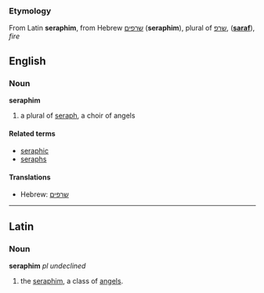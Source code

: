 ===Etymology===
From Latin '''seraphim''', from Hebrew [[שרפים]] ('''seraphim'''), plural of [[שרפ]], ('''[[saraf]]'''), ''fire''

==English==
===Noun===
'''seraphim'''

#a plural of [[seraph]], a choir of angels

====Related terms====
*[[seraphic]]
*[[seraphs]]

====Translations====
*Hebrew: [[שרפים]]

----

==Latin==
===Noun===
'''seraphim''' ''pl undeclined''

#the [[seraph]]im, a class of [[angel]]s.